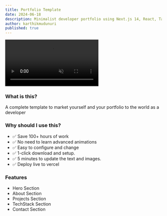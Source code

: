 ```yaml
---
title: Portfolio Template
date: 2024-06-18
description: Minimalist developer portfolio using Next.js 14, React, TailwindCSS, Framer motion
author: karthikmudunuri
published: true
---
```


<div className="flex max-w-[800px] flex-col gap-4">
  <video
    autoPlay
    loop
    muted
    src="/portfolio.mp4"
    className="w-full rounded-xl border shadow-2xl"
  />
  <div className="flex w-full flex-col gap-2 sm:flex-row">
    <RepoDownload
      url="https://codeload.github.com/karthikmudunuri/portfolio-template/legacy.zip/refs/heads/main"
      free
    />
    <TemplatePreview href="https://karthikeyavarmamudunuri.vercel.app/">
      Live Preview{" "}
    </TemplatePreview>
  </div>
</div>

### What is this?

A complete template to market yourself and your portfolio to the world as a developer

### Why should I use this?

- ✅ Save 100+ hours of work
- ✅ No need to learn advanced animations
- ✅ Easy to configure and change
- ✅ 1-click download and setup.
- ✅ 5 minutes to update the text and images.
- ✅ Deploy live to vercel

### Features

- Hero Section
- About Section
- Projects Section
- TechStack Section
- Contact Section
